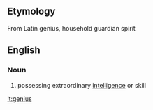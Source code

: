 ==Etymology==
From Latin genius, household guardian spirit
==English==
===Noun===
#possessing extraordinary [[intelligence]] or skill

[[it:genius]]